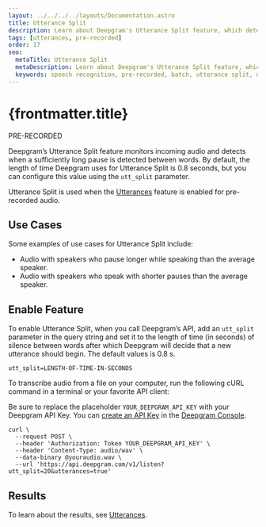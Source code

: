 ---
layout: ../../../../layouts/Documentation.astro
title: Utterance Split
description: Learn about Deepgram's Utterance Split feature, which detects pauses between words in submitted audio. Used when the Utterances feature is enabled for pre-recorded audio.
tags: [utterances, pre-recorded]
order: 17
seo:
  metaTitle: Utterance Split
  metaDescription: Learn about Deepgram's Utterance Split feature, which detects pauses between words in submitted audio. Used when the Utterances feature is enabled for pre-recorded audio.
  keywords: speech recognition, pre-recorded, batch, utterance split, utterances, pause
---

# {frontmatter.title}

<div class="badge">PRE-RECORDED</div>

Deepgram’s Utterance Split feature monitors incoming audio and detects when a sufficiently long pause is detected between words. By default, the length of time Deepgram uses for Utterance Split is 0.8 seconds, but you can configure this value using the `utt_split` parameter.

Utterance Split is used when the [Utterances](/documentation/features/utterances/) feature is enabled for pre-recorded audio.

## Use Cases

Some examples of use cases for Utterance Split include:

- Audio with speakers who pause longer while speaking than the average speaker.
- Audio with speakers who speak with shorter pauses than the average speaker.

## Enable Feature

To enable Utterance Split, when you call Deepgram’s API, add an `utt_split` parameter in the query string and set it to the length of time (in seconds) of silence between words after which Deepgram will decide that a new utterance should begin. The default values is 0.8 s.

`utt_split=LENGTH-OF-TIME-IN-SECONDS`

To transcribe audio from a file on your computer, run the following cURL command in a terminal or your favorite API client:

<Alert type="info">

Be sure to replace the placeholder `YOUR_DEEPGRAM_API_KEY` with your Deepgram API Key. You can [create an API Key](/documentation/getting-started/authentication/#create-an-api-key) in the [Deepgram Console](https://console.deepgram.com).

</Alert>

<CodeGroup title="curl">

<CodeBlock label="curl" active>

```curl
curl \
  --request POST \
  --header 'Authorization: Token YOUR_DEEPGRAM_API_KEY' \
  --header 'Content-Type: audio/wav' \
  --data-binary @youraudio.wav \
  --url 'https://api.deepgram.com/v1/listen?utt_split=20&utterances=true'
```

</CodeBlock>

</CodeGroup>

## Results

To learn about the results, see [Utterances](/documentation/features/utterances/#analyze-response).
